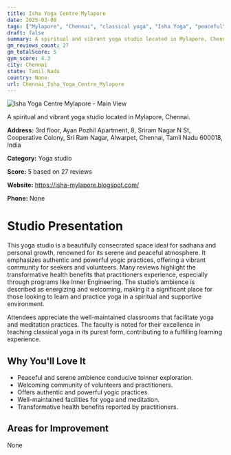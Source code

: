 ```yaml
---
title: Isha Yoga Centre Mylapore
date: 2025-03-08
tags: ["Mylapore", "Chennai", "classical yoga", "Isha Yoga", "peaceful", "spiritual", "Chennai"]  
draft: false
summary: A spiritual and vibrant yoga studio located in Mylapore, Chennai.
gm_reviews_count: 27
gm_totalScore: 5
gym_score: 4.3
city: Chennai
state: Tamil Nadu
country: None
url: Chennai_Isha_Yoga_Centre_Mylapore
---
```


<div className="aspect-[16/9] relative my-8">
  <img 
    src="https://streetviewpixels-pa.googleapis.com/v1/thumbnail?panoid=AeNlFRsw6-oAgKs3JTDuTw&cb_client=search.gws-prod.gps&w=408&h=240&yaw=193.18195&pitch=0&thumbfov=100"
    alt="Isha Yoga Centre Mylapore - Main View"
    className="object-cover absolute inset-0 w-full h-full rounded-lg"
  />
</div>

A spiritual and vibrant yoga studio located in Mylapore, Chennai.

**Address:** 3rd floor, Ayan Pozhil Apartment, 8, Sriram Nagar N St, Cooperative Colony, Sri Ram Nagar, Alwarpet, Chennai, Tamil Nadu 600018, India

**Category:** Yoga studio

**Score:** 5 based on 27 reviews

**Website:** https://isha-mylapore.blogspot.com/

**Phone:** None

# Studio Presentation

This yoga studio is a beautifully consecrated space ideal for sadhana and personal growth, renowned for its serene and peaceful atmosphere. It emphasizes authentic and powerful yogic practices, offering a vibrant community for seekers and volunteers. Many reviews highlight the transformative health benefits that practitioners experience, especially through programs like Inner Engineering. The studio’s ambience is described as energizing and welcoming, making it a significant place for those looking to learn and practice yoga in a spiritual and supportive environment.

Attendees appreciate the well-maintained classrooms that facilitate yoga and meditation practices. The faculty is noted for their excellence in teaching classical yoga in its purest form, contributing to a fulfilling learning experience.

## Why You'll Love It

- Peaceful and serene ambience conducive toinner exploration.
- Welcoming community of volunteers and practitioners.
- Offers authentic and powerful yogic practices.
- Well-maintained facilities for yoga and meditation.
- Transformative health benefits reported by practitioners.

## Areas for Improvement

None

<div className="grid grid-cols-1 xl:grid-cols-2 gap-4 my-8">

</div>